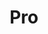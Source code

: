 ---
title: Pro
sidebar_position: 2
sidebar_label: Get Started
sidebar_collapsible: true
sidebar_collapsed: true
description: add this
---